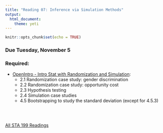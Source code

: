 ```yaml
---
title: "Reading 07: Inference via Simulation Methods"
output: 
  html_document: 
    theme: yeti
---
```


```r
knitr::opts_chunk$set(echo = TRUE)
```

### Due Tuesday, November 5

### Required:

- [OpenIntro - Intro Stat with Randomization and Simulation](https://drive.google.com/file/d/0B-DHaDEbiOGkRHNndUlBaHVmaGM/view):
    - 2.1 Randomization case study: gender discrimination
    - 2.2 Randomization case study: opportunity cost
    - 2.3 Hypothesis testing 
    - 2.4 Simulation case studies
    - 4.5 Bootstrapping to study the standard deviation (except for 4.5.3)


<br>
<br>

[All STA 199 Readings](./readings.html)

